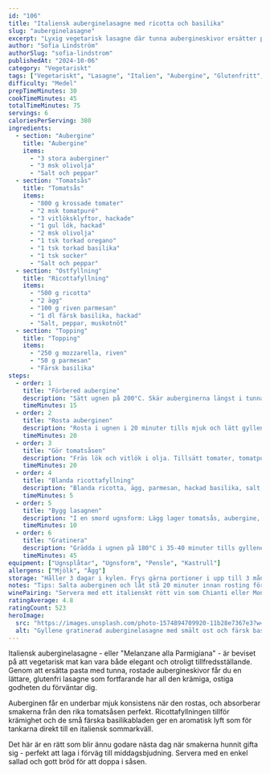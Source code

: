 ```yaml
---
id: "106"
title: "Italiensk auberginelasagne med ricotta och basilika"
slug: "auberginelasagne"
excerpt: "Lyxig vegetarisk lasagne där tunna aubergineskivor ersätter pastan. Lager av tomatsås, krämig ricotta och smält mozzarella!"
author: "Sofia Lindström"
authorSlug: "sofia-lindstrom"
publishedAt: "2024-10-06"
category: "Vegetariskt"
tags: ["Vegetariskt", "Lasagne", "Italien", "Aubergine", "Glutenfritt", "Middag"]
difficulty: "Medel"
prepTimeMinutes: 30
cookTimeMinutes: 45
totalTimeMinutes: 75
servings: 6
caloriesPerServing: 380
ingredients:
  - section: "Aubergine"
    title: "Aubergine"
    items:
      - "3 stora auberginer"
      - "3 msk olivolja"
      - "Salt och peppar"
  - section: "Tomatsås"
    title: "Tomatsås"
    items:
      - "800 g krossade tomater"
      - "2 msk tomatpuré"
      - "3 vitlöksklyftor, hackade"
      - "1 gul lök, hackad"
      - "2 msk olivolja"
      - "1 tsk torkad oregano"
      - "1 tsk torkad basilika"
      - "1 tsk socker"
      - "Salt och peppar"
  - section: "Ostfyllning"
    title: "Ricottafyllning"
    items:
      - "500 g ricotta"
      - "2 ägg"
      - "100 g riven parmesan"
      - "1 dl färsk basilika, hackad"
      - "Salt, peppar, muskotnöt"
  - section: "Topping"
    title: "Topping"
    items:
      - "250 g mozzarella, riven"
      - "50 g parmesan"
      - "Färsk basilika"
steps:
  - order: 1
    title: "Förbered aubergine"
    description: "Sätt ugnen på 200°C. Skär auberginerna längst i tunna skivor (ca 5 mm). Pensla med olja, salta och peppra. Lägg på plåtar."
    timeMinutes: 15
  - order: 2
    title: "Rosta auberginen"
    description: "Rosta i ugnen i 20 minuter tills mjuk och lätt gyllene. Vänd efter 10 minuter."
    timeMinutes: 20
  - order: 3
    title: "Gör tomatsåsen"
    description: "Fräs lök och vitlök i olja. Tillsätt tomater, tomatpuré, örter, socker, salt och peppar. Låt puttra 15 minuter."
    timeMinutes: 20
  - order: 4
    title: "Blanda ricottafyllning"
    description: "Blanda ricotta, ägg, parmesan, hackad basilika, salt, peppar och en nypa muskotnöt."
    timeMinutes: 5
  - order: 5
    title: "Bygg lasagnen"
    description: "I en smord ugnsform: Lägg lager tomatsås, aubergine, ricottafyllning. Upprepa 3 gånger. Avsluta med tomatsås och riven mozzarella och parmesan."
    timeMinutes: 10
  - order: 6
    title: "Gratinera"
    description: "Grädda i ugnen på 180°C i 35-40 minuter tills gyllene och bubblig. Låt vila 10 minuter innan servering."
    timeMinutes: 45
equipment: ["Ugnsplåtar", "Ugnsform", "Pensle", "Kastrull"]
allergens: ["Mjölk", "Ägg"]
storage: "Håller 3 dagar i kylen. Frys gärna portioner i upp till 3 månader."
notes: "Tips: Salta auberginen och låt stå 20 minuter innan rosting för att dra ut beska vätskor. Låt lasagnen vila 10 minuter efter gräddning - då blir den lättare att skära i portionsbitar."
winePairing: "Servera med ett italienskt rött vin som Chianti eller Montepulciano."
ratingAverage: 4.8
ratingCount: 523
heroImage:
  src: "https://images.unsplash.com/photo-1574894709920-11b28e7367e3?w=1200&q=80"
  alt: "Gyllene gratinerad auberginelasagne med smält ost och färsk basilika"
---
```


Italiensk auberginelasagne - eller "Melanzane alla Parmigiana" - är beviset på att vegetarisk mat kan vara både elegant och otroligt tillfredsställande. Genom att ersätta pasta med tunna, rostade aubergineskivor får du en lättare, glutenfri lasagne som fortfarande har all den krämiga, ostiga godheten du förväntar dig.

Auberginen får en underbar mjuk konsistens när den rostas, och absorberar smakerna från den rika tomatsåsen perfekt. Ricottafyllningen tillför krämighet och de små färska basilikabladen ger en aromatisk lyft som för tankarna direkt till en italiensk sommarkväll.

Det här är en rätt som blir ännu godare nästa dag när smakerna hunnit gifta sig - perfekt att laga i förväg till middagsbjudning. Servera med en enkel sallad och gott bröd för att doppa i såsen.

